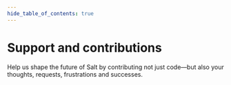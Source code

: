 ```yaml
---
hide_table_of_contents: true
---
```



# Support and contributions

<Content>

Help us shape the future of Salt by contributing not just code—but also your thoughts, requests, frustrations and successes.

<SupportContributionsCards />

</Content>
